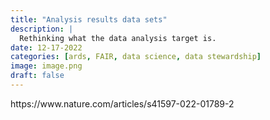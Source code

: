 ```yaml
---
title: "Analysis results data sets"
description: |
  Rethinking what the data analysis target is.  
date: 12-17-2022
categories: [ards, FAIR, data science, data stewardship]
image: image.png
draft: false
---
```


https://www.nature.com/articles/s41597-022-01789-2